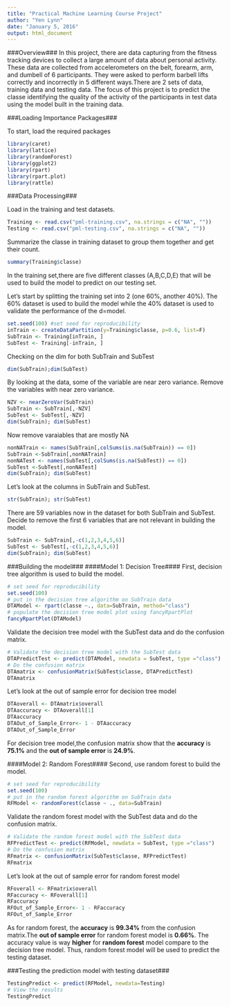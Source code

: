 ```yaml
---
title: "Practical Machine Learning Course Project"
author: "Yen Lynn"
date: "January 5, 2016"
output: html_document
---
```


###Overview###
In this project, there are data capturing from the fitness tracking devices to collect a large amount of data about personal activity. These data are collected from accelerometers on the belt, forearm, arm, and dumbell of 6 participants. They were asked to perform barbell lifts correctly and incorrectly in 5 different ways.There are 2 sets of data, training data and testing data. The focus of this project is to predict the classe identifying the quality of the activity of the participants in test data using the model built in the training data.  

###Loading Importance Packages###

To start, load the required packages
```r
library(caret)
library(lattice)
library(randomForest)
library(ggplot2)
library(rpart)
library(rpart.plot)
library(rattle)
```

###Data Processing###

Load in the training and test datasets.
```r
Training <- read.csv("pml-training.csv", na.strings = c("NA", ""))
Testing <- read.csv("pml-testing.csv", na.strings = c("NA", ""))
```

Summarize the classe in training dataset to group them together and get their count.
```r
summary(Training$classe)
```

In the training set,there are five different classes (A,B,C,D,E) that will be used to build the model to predict on our testing set.

Let's start by splitting the training set into 2 (one 60%, another 40%). The 60% dataset is used to build the model while the 40% dataset is used to validate the performance of the d=model.
```r
set.seed(100) #set seed for reproducibility
inTrain <- createDataPartition(y=Training$classe, p=0.6, list=F)
SubTrain <- Training[inTrain, ]
SubTest <- Training[-inTrain, ]
```

Checking on the dim for both SubTrain and SubTest
```r
dim(SubTrain);dim(SubTest)
```

By looking at the data, some of the variable are near zero variance. 
Remove the variables with near zero variance.
```r
NZV <- nearZeroVar(SubTrain)
SubTrain <- SubTrain[,-NZV]
SubTest <- SubTest[,-NZV]
dim(SubTrain); dim(SubTest)
```

Now remove varaiables that are mostly NA
```r
nonNATrain <- names(SubTrain[,colSums(is.na(SubTrain)) == 0])
SubTrain <-SubTrain[,nonNATrain]
nonNATest <- names(SubTest[,colSums(is.na(SubTest)) == 0])
SubTest <-SubTest[,nonNATest]
dim(SubTrain); dim(SubTest)
```

Let's look at the columns in SubTrain and SubTest.
```r
str(SubTrain); str(SubTest)
```

There are 59 variables now in the dataset for both SubTrain and SubTest.
Decide to remove the first 6 variables that are not relevant in building the model.
```r
SubTrain <- SubTrain[,-c(1,2,3,4,5,6)]
SubTest <- SubTest[,-c(1,2,3,4,5,6)]
dim(SubTrain); dim(SubTest)
```


###Building the model###
####Model 1: Decision Tree####
First, decision tree algorithm is used to build the model.
```r
# set seed for reproducibility
set.seed(100) 
# put in the decision tree algorithm on SubTrain data
DTAModel <- rpart(classe ~., data=SubTrain, method="class")
# populate the decision tree model plot using fancyRpartPlot
fancyRpartPlot(DTAModel)
```

Validate the decision tree model with the SubTest data and do the confusion matrix.
```r
# Validate the decision tree model with the SubTest data
DTAPredictTest <- predict(DTAModel, newdata = SubTest, type ="class")
# Do the confusion matrix
DTAmatrix <- confusionMatrix(SubTest$classe, DTAPredictTest)
DTAmatrix
```

Let's look at the out of sample error for decision tree model
```r
DTAoverall <- DTAmatrix$overall
DTAaccuracy <- DTAoverall[1]
DTAaccuracy
DTAOut_of_Sample_Error<- 1 - DTAaccuracy
DTAOut_of_Sample_Error
```

For decision tree model,the confusion matrix show that the **accuracy** is **75.1%** and the **out of sample error** is **24.9%**.


####Model 2: Random Forest####
Second, use random forest to build the model.
```r
# set seed for reproducibility
set.seed(100)
# put in the random forest algorithm on SubTrain data
RFModel <- randomForest(classe ~ ., data=SubTrain)
```

Validate the random forest model with the SubTest data and do the confusion matrix.
```r
# Validate the random forest model with the SubTest data
RFPredictTest <- predict(RFModel, newdata = SubTest, type ="class")
# Do the confusion matrix
RFmatrix <- confusionMatrix(SubTest$classe, RFPredictTest)
RFmatrix
```

Let's look at the out of sample error for random forest model
```r
RFoverall <- RFmatrix$overall
RFaccuracy <- RFoverall[1]
RFaccuracy
RFOut_of_Sample_Error<- 1 - RFaccuracy
RFOut_of_Sample_Error
```


As for random forest, the **accuracy** is **99.34%** from the confusion matrix.The **out of sample error** for random forest model is **0.66%**. The accuracy value is way **higher** for **random forest** model compare to the decision tree model. Thus, random forest model will be used to predict the testing dataset.

###Testing the prediction model with testing dataset###
```r
TestingPredict <- predict(RFModel, newdata=Testing)
# View the results
TestingPredict
```













